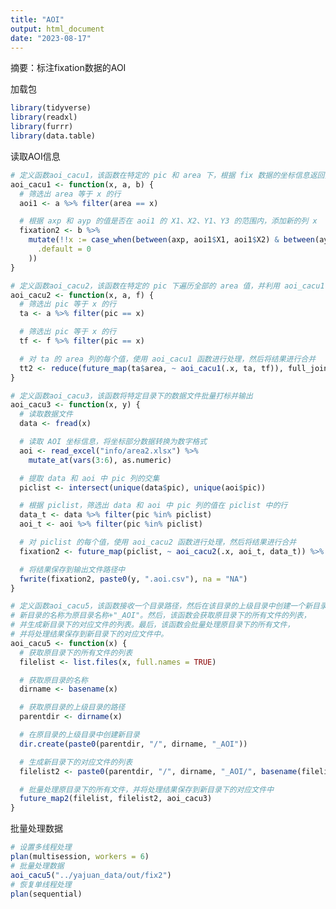 ```yaml
---
title: "AOI"
output: html_document
date: "2023-08-17"
---
```

摘要：标注fixation数据的AOI

加载包
```r
library(tidyverse)
library(readxl)
library(furrr)
library(data.table)
```

读取AOI信息
```r
# 定义函数aoi_cacu1，该函数在特定的 pic 和 area 下，根据 fix 数据的坐标信息返回打标判断
aoi_cacu1 <- function(x, a, b) {
  # 筛选出 area 等于 x 的行
  aoi1 <- a %>% filter(area == x)

  # 根据 axp 和 ayp 的值是否在 aoi1 的 X1、X2、Y1、Y3 的范围内，添加新的列 x
  fixation2 <- b %>%
    mutate(!!x := case_when(between(axp, aoi1$X1, aoi1$X2) & between(ayp, aoi1$Y1, aoi1$Y3) ~ 1,
      .default = 0
    ))
}

# 定义函数aoi_cacu2，该函数在特定的 pic 下遍历全部的 area 值，并利用 aoi_cacu1 进行打标
aoi_cacu2 <- function(x, a, f) {
  # 筛选出 pic 等于 x 的行
  ta <- a %>% filter(pic == x)

  # 筛选出 pic 等于 x 的行
  tf <- f %>% filter(pic == x)

  # 对 ta 的 area 列的每个值，使用 aoi_cacu1 函数进行处理，然后将结果进行合并
  tt2 <- reduce(future_map(ta$area, ~ aoi_cacu1(.x, ta, tf)), full_join)
}

# 定义函数aoi_cacu3，该函数将特定目录下的数据文件批量打标并输出
aoi_cacu3 <- function(x, y) {
  # 读取数据文件
  data <- fread(x)

  # 读取 AOI 坐标信息，将坐标部分数据转换为数字格式
  aoi <- read_excel("info/area2.xlsx") %>%
    mutate_at(vars(3:6), as.numeric)

  # 提取 data 和 aoi 中 pic 列的交集
  piclist <- intersect(unique(data$pic), unique(aoi$pic))

  # 根据 piclist，筛选出 data 和 aoi 中 pic 列的值在 piclist 中的行
  data_t <- data %>% filter(pic %in% piclist)
  aoi_t <- aoi %>% filter(pic %in% piclist)

  # 对 piclist 的每个值，使用 aoi_cacu2 函数进行处理，然后将结果进行合并
  fixation2 <- future_map(piclist, ~ aoi_cacu2(.x, aoi_t, data_t)) %>% bind_rows()

  # 将结果保存到输出文件路径中
  fwrite(fixation2, paste0(y, ".aoi.csv"), na = "NA")
}

# 定义函数aoi_cacu5，该函数接收一个目录路径，然后在该目录的上级目录中创建一个新目录，
# 新目录的名称为原目录名称+"_AOI"。然后，该函数会获取原目录下的所有文件的列表，
# 并生成新目录下的对应文件的列表。最后，该函数会批量处理原目录下的所有文件，
# 并将处理结果保存到新目录下的对应文件中。
aoi_cacu5 <- function(x) {
  # 获取原目录下的所有文件的列表
  filelist <- list.files(x, full.names = TRUE)

  # 获取原目录的名称
  dirname <- basename(x)

  # 获取原目录的上级目录的路径
  parentdir <- dirname(x)

  # 在原目录的上级目录中创建新目录
  dir.create(paste0(parentdir, "/", dirname, "_AOI"))

  # 生成新目录下的对应文件的列表
  filelist2 <- paste0(parentdir, "/", dirname, "_AOI/", basename(filelist))

  # 批量处理原目录下的所有文件，并将处理结果保存到新目录下的对应文件中
  future_map2(filelist, filelist2, aoi_cacu3)
}
```

批量处理数据
```r
# 设置多线程处理
plan(multisession, workers = 6)
# 批量处理数据
aoi_cacu5("../yajuan_data/out/fix2")
# 恢复单线程处理
plan(sequential)
```
